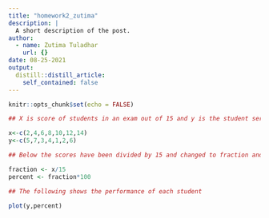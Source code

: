```yaml
---
title: "homework2_zutima"
description: |
  A short description of the post.
author:
  - name: Zutima Tuladhar
    url: {}
date: 08-25-2021
output:
  distill::distill_article:
    self_contained: false
---
```



```r
knitr::opts_chunk$set(echo = FALSE)
```
```r
## X is score of students in an exam out of 15 and y is the student serial number.

x<-c(2,4,6,8,10,12,14)
y<-c(5,7,3,4,1,2,6)

## Below the scores have been divided by 15 and changed to fraction and then into percentage

fraction <- x/15
percent <- fraction*100

## The following shows the performance of each student 

plot(y,percent)

```









